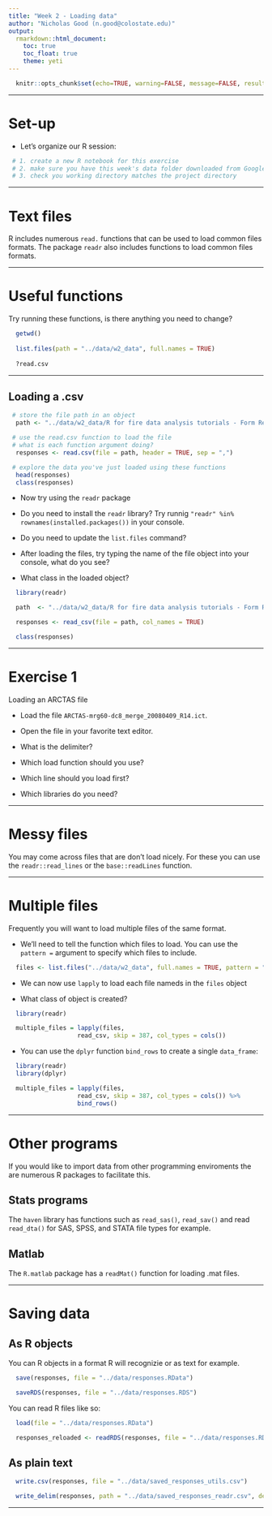 ```yaml
---
title: "Week 2 - Loading data"
author: "Nicholas Good (n.good@colostate.edu)"
output:
  rmarkdown::html_document:
    toc: true
    toc_float: true
    theme: yeti
---
```


```r
  knitr::opts_chunk$set(echo=TRUE, warning=FALSE, message=FALSE, results = 'hide')
```

---

# Set-up

* Let's organize our R session:

```r
 # 1. create a new R notebook for this exercise
 # 2. make sure you have this week's data folder downloaded from Google Drive
 # 3. check you working directory matches the project directory
```

---

# Text files

R includes numerous `read.` functions that can be used to load common files formats. The package `readr` also includes functions to load common files formats.

---

# Useful functions

Try running these functions, is there anything you need to change?

```r
  getwd()
  
  list.files(path = "../data/w2_data", full.names = TRUE)
  
  ?read.csv
```

---

## Loading a .csv

```r
 # store the file path in an object
  path <- "../data/w2_data/R for fire data analysis tutorials - Form Responses.csv"

 # use the read.csv function to load the file
 # what is each function argument doing?
  responses <- read.csv(file = path, header = TRUE, sep = ",")

 # explore the data you've just loaded using these functions
  head(responses)
  class(responses)
```

* Now try using the `readr` package

* Do you need to install the `readr` library? Try runnig `"readr" %in% rownames(installed.packages())` in your console.

* Do you need to update the `list.files` command?

* After loading the files, try typing the name of the file object into your console, what do you see?

* What class in the loaded object?

```r
  library(readr)

  path  <- "../data/w2_data/R for fire data analysis tutorials - Form Responses.csv"

  responses <- read_csv(file = path, col_names = TRUE)

  class(responses)
```

---

# Exercise 1

Loading an ARCTAS file

* Load the file `ARCTAS-mrg60-dc8_merge_20080409_R14.ict`.

* Open the file in your favorite text editor.

* What is the delimiter?

* Which load function should you use?

* Which line should you load first?

* Which libraries do you need?

---

# Messy files

You may come across files that are don't load nicely. For these you can use the `readr::read_lines` or the `base::readLines` function.

---

# Multiple files

Frequently you will want to load multiple files of the same format.

* We'll need to tell the function which files to load. You can use the `pattern =` argument to specify which files to include.

```r
  files <- list.files("../data/w2_data", full.names = TRUE, pattern = "R14.ict$")
```

* We can now use `lapply` to load each file nameds in the `files` object

* What class of object is created?

```r
  library(readr)

  multiple_files = lapply(files,
                   read_csv, skip = 387, col_types = cols())
```

* You can use the `dplyr` function `bind_rows` to create a single `data_frame`:

```r
  library(readr)
  library(dplyr)

  multiple_files = lapply(files,
                   read_csv, skip = 387, col_types = cols()) %>%
                   bind_rows()
```

---

# Other programs

If you would like to import data from other programming enviroments the are numerous R packages to facilitate this.

## Stats programs

The `haven` library has functions such as `read_sas()`, `read_sav()` and read `read_dta()` for SAS, SPSS, and STATA file types for example.

## Matlab

The `R.matlab` package has a `readMat()` function for loading .mat files.

---

# Saving data

## As R objects

You can R objects in a format R will recognizie or as text for example.

```r
  save(responses, file = "../data/responses.RData")

  saveRDS(responses, file = "../data/responses.RDS")
```

You can read R files like so:

```r
  load(file = "../data/responses.RData")

  responses_reloaded <- readRDS(responses, file = "../data/responses.RDS")
```

## As plain text

```r
  write.csv(responses, file = "../data/saved_responses_utils.csv")

  write_delim(responses, path = "../data/saved_responses_readr.csv", delim = "&")
```

---

